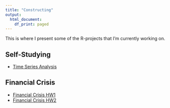 ```yaml
---
title: "Constructing"
output: 
  html_document:
    df_print: paged
---
```


This is where I present some of the R-projects that I'm currently working on.

## Self-Studying

* [Time Series Analysis](https://shang-chieh0830.github.io/Time-Series-Analysis/)

## Financial Crisis

* [Financial Crisis HW1](content/Financial_Crisis_HW1.pdf)
* [Financial Crisis HW2](content/Financial_Crisis_HW2.pdf)
